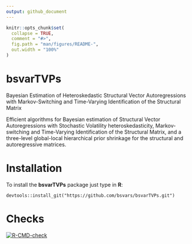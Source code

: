 ```yaml
---
output: github_document
---
```


```r
knitr::opts_chunk$set(
  collapse = TRUE,
  comment = "#>",
  fig.path = "man/figures/README-",
  out.width = "100%"
)
```

# bsvarTVPs

Bayesian Estimation of Heteroskedastic Structural Vector Autoregressions
with Markov-Switching and Time-Varying Identification of the Structural Matrix

Efficient algorithms for Bayesian estimation of Structural Vector
Autoregressions with Stochastic Volatility heteroskedasticity,
Markov-switching and Time-Varying Identification of the Structural Matrix,
and a three-level global-local hierarchical prior shrinkage for the structural and autoregressive matrices.

# Installation

To install the **bsvarTVPs** package just type in **R**:
```
devtools::install_git("https://github.com/bsvars/bsvarTVPs.git")
```

# Checks

[![R-CMD-check](https://github.com/donotdespair/bsvarTVPs/actions/workflows/R-CMD-check.yaml/badge.svg)](https://github.com/donotdespair/bsvarTVPs/actions/workflows/R-CMD-check.yaml)
